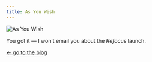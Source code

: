 ```yaml
---
title: As You Wish
---
```


![As You Wish](https://media0.giphy.com/media/2b9rJsvqoqNxe/giphy.gif)

You got it — I won’t email you about the _Refocus_ launch.

[&larr; go to the blog](/blog/)
